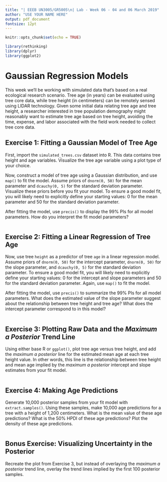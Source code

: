 ```yaml
---
title: "| EEEB UN3005/GR5005\n| Lab - Week 06 - 04 and 06 March 2019"
author: "USE YOUR NAME HERE"
output: pdf_document
fontsize: 12pt
---
```


```r

knitr::opts_chunk$set(echo = TRUE)

library(rethinking)
library(dplyr)
library(ggplot2)
```


# Gaussian Regression Models

This week we'll be working with simulated data that's based on a real ecological research scenario. Tree age (in years) can be evaluated using tree core data, while tree height (in centimeters) can be remotely sensed using LIDAR technology. Given some initial data relating tree age and tree height, a researcher interested in tree population demography might reasonably want to estimate tree age based on tree height, avoiding the time, expense, and labor associated with the field work needed to collect tree core data.


## Exercise 1: Fitting a Gaussian Model of Tree Age

First, import the `simulated_trees.csv` dataset into R. This data contains tree height and age variables. Visualize the tree age variable using a plot type of your choice.

Now, construct a model of tree age using a Gaussian distribution, and use `map()` to fit the model. Assume priors of `dnorm(0, 50)` for the mean parameter and `dcauchy(0, 5)` for the standard deviation parameter. Visualize these priors before you fit your model. To ensure a good model fit, you will likely need to explicitly define your starting values: 0 for the mean parameter and 50 for the standard deviation parameter.

After fitting the model, use `precis()` to display the 99% PIs for all model parameters. How do you interpret the fit model parameters?

```r

```


## Exercise 2: Fitting a Linear Regression of Tree Age

Now, use tree `height` as a predictor of tree `age` in a linear regression model. Assume priors of `dnorm(0, 50)` for the intercept parameter, `dnorm(0, 50)` for the slope parameter, and `dcauchy(0, 5)` for the standard deviation parameter. To ensure a good model fit, you will likely need to explicitly define your starting values: 0 for the intercept and slope parameters and 50 for the standard deviation parameter. Again, use `map()` to fit the model.

After fitting the model, use `precis()` to summarize the 99% PIs for all model parameters. What does the estimated value of the slope parameter suggest about the relationship between tree height and tree age? What does the intercept parameter correspond to in this model?

```r

```


## Exercise 3: Plotting Raw Data and the *Maximum a Posterior* Trend Line

Using either base R or `ggplot()`, plot tree age versus tree height, and add the *maximum a posterior* line for the estimated mean age at each tree height value. In other words, this line is the relationship between tree height and mean age implied by the *maximum a posterior* intercept and slope estimates from your fit model.

```r

```


## Exercise 4: Making Age Predictions

Generate 10,000 posterior samples from your fit model with `extract.samples()`. Using these samples, make 10,000 age predictions for a tree with a height of 1,200 centimeters. What is the mean value of these age predictions? What is the 50% HPDI of these age predictions? Plot the density of these age predictions.

```r

```


## Bonus Exercise: Visualizing Uncertainty in the Posterior

Recreate the plot from Exercise 3, but instead of overlaying the *maximum a posterior* trend line, overlay the trend lines implied by the first 100 posterior samples.

```r

```
